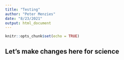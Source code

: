 ```yaml
---
title: "Testing"
author: "Peter Menzies"
date: "8/23/2021"
output: html_document
---
```


```r
knitr::opts_chunk$set(echo = TRUE)
```

## Let's make changes here for science

